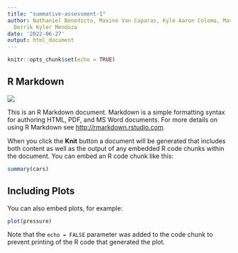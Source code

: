 ```yaml
---
title: "summative-assessment-1"
author: Nathaniel Benedicto, Maxine Van Caparas, Kyle Aaron Coloma, Marco Luis Coros,
  Derrik Kyler Mendoza
date: '2022-06-27'
output: html_document
---
```


```r
knitr::opts_chunk$set(echo = TRUE)
```

## R Markdown

<img src = "https://drive.google.com/file/d/1GyTLZxwkWFRkbSyUHgtwwS9pH8tKRBww/view">

This is an R Markdown document. Markdown is a simple formatting syntax for authoring HTML, PDF, and MS Word documents. For more details on using R Markdown see <http://rmarkdown.rstudio.com>.

When you click the **Knit** button a document will be generated that includes both content as well as the output of any embedded R code chunks within the document. You can embed an R code chunk like this:

```r
summary(cars)
```

## Including Plots

You can also embed plots, for example:

```r
plot(pressure)
```

Note that the `echo = FALSE` parameter was added to the code chunk to prevent printing of the R code that generated the plot.

